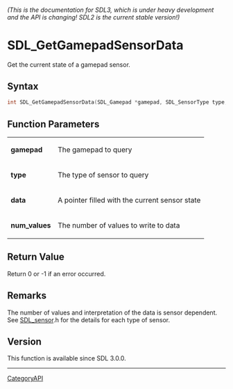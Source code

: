 ====== (This is the documentation for SDL3, which is under heavy development and the API is changing! SDL2 is the current stable version!) ======
= SDL_GetGamepadSensorData =

Get the current state of a gamepad sensor.

== Syntax ==

<syntaxhighlight lang='c'>
int SDL_GetGamepadSensorData(SDL_Gamepad *gamepad, SDL_SensorType type, float *data, int num_values);
</syntaxhighlight>

== Function Parameters ==

{|
|'''gamepad'''
|The gamepad to query
|-
|'''type'''
|The type of sensor to query
|-
|'''data'''
|A pointer filled with the current sensor state
|-
|'''num_values'''
|The number of values to write to data
|}

== Return Value ==

Return 0 or -1 if an error occurred.

== Remarks ==

The number of values and interpretation of the data is sensor dependent.
See [[SDL_sensor]].h for the details for each type of sensor.

== Version ==

This function is available since SDL 3.0.0.

----
[[CategoryAPI]]


